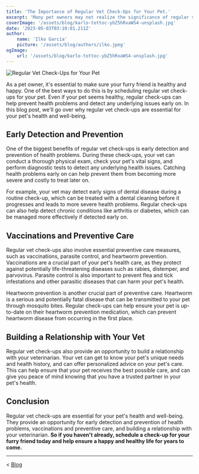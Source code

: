```yaml
---
title: 'The Importance of Regular Vet Check-Ups for Your Pet.'
excerpt: 'Many pet owners may not realize the significance of regular vet check-ups for their pets. This blog post dive into the reasons why routine vet appointments are important.'
coverImage: '/assets/blog/karlo-tottoc-ybZ5hRxaWS4-unsplash.jpg'
date: '2023-05-03T03:10:01.211Z'
author:
    name: 'Ilko García'
    picture: '/assets/blog/authors/ilko.jpeg'
ogImage:
    url: '/assets/blog/karlo-tottoc-ybZ5hRxaWS4-unsplash.jpg'
---
```

![Regular Vet Check-Ups for Your Pet](/assets/blog/karlo-tottoc-ybZ5hRxaWS4-unsplash.jpg)

As a pet owner, it's essential to make sure your furry friend is healthy and happy. One of the best ways to do this is by scheduling regular vet check-ups for your pet. Even if your pet seems healthy, regular check-ups can help prevent health problems and detect any underlying issues early on. In this blog post, we'll go over why regular vet check-ups are essential for your pet's health and well-being.

## Early Detection and Prevention

One of the biggest benefits of regular vet check-ups is early detection and prevention of health problems. During these check-ups, your vet can conduct a thorough physical exam, check your pet's vital signs, and perform diagnostic tests to detect any underlying health issues. Catching health problems early on can help prevent them from becoming more severe and costly to treat later on.

For example, your vet may detect early signs of dental disease during a routine check-up, which can be treated with a dental cleaning before it progresses and leads to more severe health problems. Regular check-ups can also help detect chronic conditions like arthritis or diabetes, which can be managed more effectively if detected early on.

## Vaccinations and Preventive Care

Regular vet check-ups also involve essential preventive care measures, such as vaccinations, parasite control, and heartworm prevention. Vaccinations are a crucial part of your pet's health care, as they protect against potentially life-threatening diseases such as rabies, distemper, and parvovirus. Parasite control is also important to prevent flea and tick infestations and other parasitic diseases that can harm your pet's health.

Heartworm prevention is another crucial part of preventive care. Heartworm is a serious and potentially fatal disease that can be transmitted to your pet through mosquito bites. Regular check-ups can help ensure your pet is up-to-date on their heartworm prevention medication, which can prevent heartworm disease from occurring in the first place.

## Building a Relationship with Your Vet

Regular vet check-ups also provide an opportunity to build a relationship with your veterinarian. Your vet can get to know your pet's unique needs and health history, and can offer personalized advice on your pet's care. This can help ensure that your pet receives the best possible care, and can give you peace of mind knowing that you have a trusted partner in your pet's health.

## Conclusion

Regular vet check-ups are essential for your pet's health and well-being. They provide an opportunity for early detection and prevention of health problems, vaccinations and preventive care, and building a relationship with your veterinarian. **So if you haven't already, schedule a check-up for your furry friend today and help ensure a happy and healthy life for years to come.**

****

< [Blog](/blog)